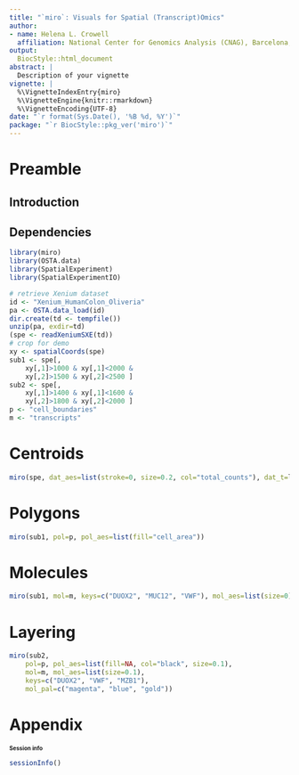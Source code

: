 ```yaml
---
title: "`miro`: Visuals for Spatial (Transcript)Omics"
author:
- name: Helena L. Crowell
  affiliation: National Center for Genomics Analysis (CNAG), Barcelona, Spain
output:
  BiocStyle::html_document
abstract: |
  Description of your vignette
vignette: |
  %\VignetteIndexEntry{miro}
  %\VignetteEngine{knitr::rmarkdown}
  %\VignetteEncoding{UTF-8}
date: "`r format(Sys.Date(), '%B %d, %Y')`"
package: "`r BiocStyle::pkg_ver('miro')`"
---
```


# Preamble

## Introduction

## Dependencies

```r
library(miro)
library(OSTA.data)
library(SpatialExperiment)
library(SpatialExperimentIO)
```

```r
# retrieve Xenium dataset
id <- "Xenium_HumanColon_Oliveria"
pa <- OSTA.data_load(id)
dir.create(td <- tempfile())
unzip(pa, exdir=td)
(spe <- readXeniumSXE(td))
# crop for demo
xy <- spatialCoords(spe)
sub1 <- spe[, 
    xy[,1]>1000 & xy[,1]<2000 & 
    xy[,2]>1500 & xy[,2]<2500 ]
sub2 <- spe[, 
    xy[,1]>1400 & xy[,1]<1600 & 
    xy[,2]>1800 & xy[,2]<2000 ]
p <- "cell_boundaries"
m <- "transcripts"
```

# Centroids

```r
miro(spe, dat_aes=list(stroke=0, size=0.2, col="total_counts"), dat_t=log10)
```

# Polygons

```r
miro(sub1, pol=p, pol_aes=list(fill="cell_area"))
```

# Molecules

```r
miro(sub1, mol=m, keys=c("DUOX2", "MUC12", "VWF"), mol_aes=list(size=0))
```

# Layering

```r
miro(sub2, 
    pol=p, pol_aes=list(fill=NA, col="black", size=0.1),
    mol=m, mol_aes=list(size=0.1), 
    keys=c("DUOX2", "VWF", "MZB1"),
    mol_pal=c("magenta", "blue", "gold"))
```

# Appendix

## Session info {- .smaller}

<style type="text/css">
.smaller {
  font-size: 10px
}
</style>

```r
sessionInfo()
```
